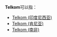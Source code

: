 '''Telkom'''可以指：

*[[Telkom_(印度尼西亚)|Telkom (印度尼西亚)]]
*[[Telkom_(肯尼亚)|Telkom (肯尼亚)]]
*[[Telkom_(南非)|Telkom (南非)]]
{{disambig|Cat=組織機構消歧義}}